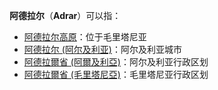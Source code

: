 {{消歧义|cat=四字地名消歧义}}
'''阿德拉尔'''（'''Adrar'''）可以指：
* [[阿德拉尔高原|阿德拉尔高原]]：位于毛里塔尼亚
* [[阿德拉尔_(阿尔及利亚)|阿德拉尔 (阿尔及利亚)]]：阿尔及利亚城市
* [[阿德拉爾省_(阿爾及利亞)|阿德拉爾省 (阿爾及利亞)]]：阿尔及利亚行政区划
* [[阿德拉爾省_(毛里塔尼亞)|阿德拉爾省 (毛里塔尼亞)]]：毛里塔尼亚行政区划